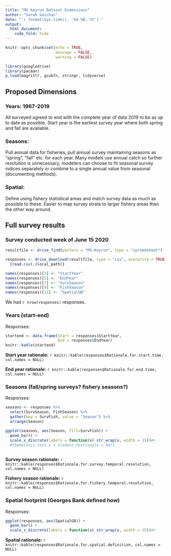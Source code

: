 ```yaml
---
title: "MS Keyrun Dataset Dimensions"
author: "Sarah Gaichas"
date: "`r format(Sys.time(), '%d %B, %Y')`"
output:
  html_document:
    code_fold: hide
---
```


```r
knitr::opts_chunk$set(echo = TRUE, 
                      message = FALSE,
                      warning = FALSE)

library(googledrive)
library(pacman)
p_load(magrittr, gsubfn, stringr, tidyverse)

```

## Proposed Dimensions

### Years: 1967-2019

All surveyed agreed to end with the complete year of data 2019 to be as up to date as possible. Start year is the earliest survey year where both spring and fall are available.

### Seasons: 

Pull annual data for fisheries, pull annual survey maintaining seasons as "spring", "fall" etc. for each year. Many models use annual catch so further resolution is unnecessary; modelers can choose to fit seasonal survey indices separately or combine to a single annual value from seasonal (documenting methods).

### Spatial:

Define using fishery statistical areas and match survey data as much as possible to these. Easier to map survey strata to larger fishery areas than the other way around. 

## Full survey results

### Survey conducted week of June 15 2020

```r

resultfile <- drive_find(pattern = "MS-Keyrun", type = "spreadsheet")

responses <- drive_download(resultfile, type = "csv", overwrite = TRUE) %>%
  {read.csv(.$local_path)} 

names(responses)[3] <- "StartYear"
names(responses)[5] <- "EndYear"
names(responses)[7] <- "SurvSeason"
names(responses)[9] <- "FishSeason"
names(responses)[11] <- "SpatialGB"

```

We had `r nrow(responses)` responses.

### Years (start-end)

Responses:
```r
startend <- data.frame(Start = responses$StartYear,
                       End = responses$EndYear)
knitr::kable(startend)
```

**Start year rationale:**
`r knitr::kable(responses$Rationale.for.start.time, col.names = NULL)`


**End year rationale:**
`r knitr::kable(responses$Rationale.for.end.time, col.names = NULL)`

### Seasons (fall/spring surveys? fishery seasons?)

Responses:
```r

seasons <- responses %>%
  select(SurvSeason, FishSeason) %>%
  gather(key = SurvFish, value = "Season") %>%
  arrange(Season)

ggplot(seasons, aes(Season, fill=SurvFish)) + 
  geom_bar() +
  scale_x_discrete(labels = function(x) str_wrap(x, width = 15))#+ 
  #theme(axis.text.x = element_text(angle = 90))
  
```

**Survey season rationale:**
`r knitr::kable(responses$Rationale.for.survey.temporal.resolution, col.names = NULL)`


**Fishery season rationale:**
`r knitr::kable(responses$Rationale.for.fishery.temporal.resolution, col.names = NULL)`


### Spatial footprint (Georges Bank defined how)

Responses:
```r

ggplot(responses, aes(SpatialGB)) + 
  geom_bar() +
  scale_x_discrete(labels = function(x) str_wrap(x, width = 35))#+ 


```

**Spatial rationale:**
`r knitr::kable(responses$Rationale.for.spatial.definition, col.names = NULL)`

